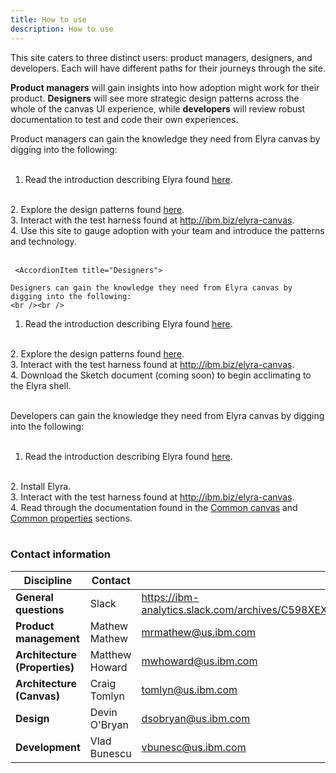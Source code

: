```yaml
---
title: How to use
description: How to use
---
```


<PageDescription>

This site caters to three distinct users: product managers, designers, and developers. Each will have different paths for their journeys through the site. 

</PageDescription>

**Product managers** will gain insights into how adoption might work for their product. **Designers** will see more strategic design patterns across the whole of the canvas UI experience, while **developers** will review robust documentation to test and code their own experiences. 



<Accordion>
  <AccordionItem title="Product managers">
  
  Product managers can gain the knowledge they need from Elyra canvas by digging into the following:
    <br /><br />
   1. Read the introduction describing Elyra found <a href="./what-is-elyra-canvas">here</a>. 
 <br />
   2. Explore the design patterns found <a href="what-is-elyra-canvas">here</a>.
 <br />
   3. Interact with the test harness found at <a href="http://ibm.biz/elyra-canvas">http://ibm.biz/elyra-canvas</a>.
   <br />
   4. Use this site to gauge adoption with your team and introduce the patterns and technology.
   <br />  <br />

   
   </AccordionItem>
   
     <AccordionItem title="Designers">
  
    Designers can gain the knowledge they need from Elyra canvas by digging into the following:
    <br /><br />
   1. Read the introduction describing Elyra found <a href="./what-is-elyra-canvas">here</a>. 
 <br />
   2. Explore the design patterns found <a href="/design-patterns">here</a>.
 <br />
   3. Interact with the test harness found at <a href="http://ibm.biz/elyra-canvas" target="_blank">http://ibm.biz/elyra-canvas</a>.
   <br />
   4. Download the Sketch document (coming soon) to begin acclimating to the Elyra shell.
      <br />  <br />
  
  </AccordionItem>
  <AccordionItem title="Developers">
  
  Developers can gain the knowledge they need from Elyra canvas by digging into the following:
    <br /><br />
   1. Read the introduction describing Elyra found <a href="./what-is-elyra-canvas">here</a>.  
 <br />
   2. Install Elyra.
 <br />
   3. Interact with the test harness found at <a href="http://ibm.biz/elyra-canvas" target="_blank">http://ibm.biz/elyra-canvas</a>.
   <br />
   4. Read through the documentation found in the <a href="/common-canvas/canvas-documentation">Common canvas</a> and <a href="/common-properties">Common properties</a> sections.
      <br />  <br />
  
  </AccordionItem>

</Accordion>




### Contact information



| Discipline | Contact      |       |
| -------- | --------- | ---------- |
|  **General questions**  |  Slack |  https://ibm-analytics.slack.com/archives/C598XEX8S  |
|  **Product management**  |  Mathew Mathew  |  [mrmathew@us.ibm.com](mailto:mrmathew@us.ibm.com)  |
|  **Architecture (Properties)**  |  Matthew Howard  |  [mwhoward@us.ibm.com](mailto:mwhoward@us.ibm.com)  |
|  **Architecture (Canvas)**  |  Craig Tomlyn  |  [tomlyn@us.ibm.com](mailto:tomlyn@us.ibm.com)  |
|  **Design**  |  Devin O'Bryan  |  [dsobryan@us.ibm.com](mailto:dsobryan@us.ibm.com) |
|  **Development**  |  Vlad Bunescu  |  [vbunesc@us.ibm.com](mailto:vbunesc@us.ibm.com )  

